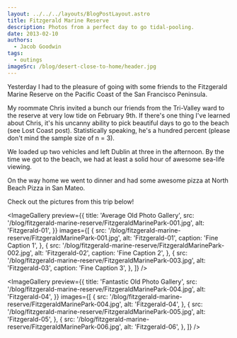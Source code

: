 ```yaml
---
layout: ../../../layouts/BlogPostLayout.astro
title: Fitzgerald Marine Reserve
description: Photos from a perfect day to go tidal-pooling.
date: 2013-02-10
authors:
  - Jacob Goodwin
tags:
  - outings
imageSrc: /blog/desert-close-to-home/header.jpg
---
```



Yesterday I had to the pleasure of going with some friends to the Fitzgerald Marine Reserve on the Pacific Coast of the San Francisco Peninsula.

My roommate Chris invited a bunch our friends from the Tri-Valley ward to the reserve at very low tide on February 9th. If there's one thing I've learned about Chris, it's his uncanny ability to pick beautiful days to go to the beach (see Lost Coast post). Statistically speaking, he's a hundred percent (please don't mind the sample size of n = 3).

We loaded up two vehicles and left Dublin at three in the afternoon. By the time we got to the beach, we had at least a solid hour of awesome sea-life viewing.

On the way home we went to dinner and had some awesome pizza at North Beach Pizza in San Mateo.

Check out the pictures from this trip below!

<ImageGallery
  preview={{
    title: 'Average Old Photo Gallery',
    src: '/blog/fitzgerald-marine-reserve/FitzgeraldMarinePark-001.jpg',
    alt: 'Fitzgerald-01',
  }}
  images={[
    {
      src: '/blog/fitzgerald-marine-reserve/FitzgeraldMarinePark-001.jpg',
      alt: 'Fitzgerald-01',
      caption: 'Fine Caption 1',
    },
    {
      src: '/blog/fitzgerald-marine-reserve/FitzgeraldMarinePark-002.jpg',
      alt: 'Fitzgerald-02',
      caption: 'Fine Caption 2',
    },
    {
      src: '/blog/fitzgerald-marine-reserve/FitzgeraldMarinePark-003.jpg',
      alt: 'Fitzgerald-03',
      caption: 'Fine Caption 3',
    },
  ]}
/>

<ImageGallery
  preview={{
    title: 'Fantastic Old Photo Gallery',
    src: '/blog/fitzgerald-marine-reserve/FitzgeraldMarinePark-004.jpg',
    alt: 'Fitzgerald-04',
  }}
  images={[
    {
      src: '/blog/fitzgerald-marine-reserve/FitzgeraldMarinePark-004.jpg',
      alt: 'Fitzgerald-04',
    },
    {
      src: '/blog/fitzgerald-marine-reserve/FitzgeraldMarinePark-005.jpg',
      alt: 'Fitzgerald-05',
    },
    {
      src: '/blog/fitzgerald-marine-reserve/FitzgeraldMarinePark-006.jpg',
      alt: 'Fitzgerald-06',
    },
  ]}
/>
